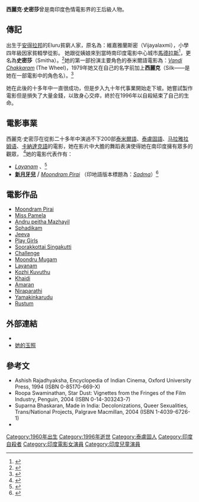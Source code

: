 {{Infobox entertainer
| type          = 女演员
| name          = 西麗克·史密莎<BR>Silk Smitha
<!-- | image         = Silk Smitha.jpg
| imagesize     =  -->
| caption       = Silk Smitha in Niraparathi
| birthname     = 維嘉雅蘭斯密（Vijayalaxmi）
| birthdate     = {{birth date|1960|12|2|mf=y}}
| location      = [[印度|印度]][[安得拉邦|安得拉邦]][[Eluru|Eluru]]
| deathdate     = {{death date and age|1996|9|23|1960|12|2|mf=y}} | deathplace    = [[自殺|自殺]]于——[[馬德拉斯|馬德拉斯]]
| height        = 
| othername     = 
| homepage      = 
| notable role  = 
| spouse        = 
}}

'''西麗克·史密莎'''曾是南印度色情電影界的王后級人物。

== 傳記 ==

出生于[[安得拉邦|安得拉邦]]的Eluru貧窮人家，原名為：維嘉雅蘭斯密（Vijayalaxmi），小學四年級因家貧輟學從影。 她跟從姨娘來到當時南印度電影中心城市[[馬德拉斯|馬德拉斯]]<ref>{{cite news
  | last = Kuldip
  | first = Singh
  | title = Obituary
  | language = en
  | publisher = The Independent
  | date = 1996-09-26
  | url = http://www.findarticles.com/p/articles/mi_qn4158/is_19960926/ai_n14066122
  | accessdate = 2006-11-09
  | archive-date = 2015-09-24
  | archive-url = https://web.archive.org/web/20150924095147/http://www.findarticles.com/p/articles/mi_qn4158/is_19960926/ai_n14066122
  | dead-url = no
  }}</ref>，更名為'''史密莎'''（Smitha）。<ref>{{cite news
  | last = KP
  | first = Sunil
  | title = Chronicle of a death foretold
  | language = en
  | publisher = Rediff India Abroad
  | date = 1997-04-04
  | url = http://www.rediff.com/entertai/apr/04silk.htm
  | accessdate = 2007-03-10
  | archive-date = 2021-04-21
  | archive-url = https://web.archive.org/web/20210421153542/http://www.rediff.com/entertai/apr/04silk.htm
  | dead-url = no
  }}</ref>她的第一部扮演主要角色的泰米爾語電影為：''[[Vandi_Chakkaram|Vandi Chakkaram]]'' (The Wheel)，1979年她又在自己的名字前加上'''西麗克'''（Silk——是她在一部電影中的角色名）。<ref>{{cite news
 |last        = Staff Correspondent
 |first       = Pradeep
 |title       = Some reel-life role models
 |language    = en
 |publisher   = Deccan Herald
 |date        = 2006-10-26
 |url         = http://www.deccanherald.com/deccanherald/Oct262006/update11483520061026.asp
 |accessdate  = 2006-11-09
 |deadurl     = yes
 |archiveurl  = https://web.archive.org/web/20061111235201/http://www.deccanherald.com/deccanherald/oct262006/update11483520061026.asp
 |archivedate = 2006-11-11
}}</ref> 

她在此後的十多年中一直很成功，但是步入九十年代事業開始走下坡。她嘗試製作電影但是損失了大量金錢，以致身心交瘁，終於在1996年以自殺結束了自己的生命。

== 電影事業==

西麗克·史密莎在從影二十多年中演過不下200部[[泰米爾語|泰米爾語]]、[[泰盧固語|泰盧固語]]、[[马拉雅拉姆语|马拉雅拉姆语]]、[[卡納達克語|卡納達克語]]的電影，她在影片中大膽的舞蹈表演使得她在南印度擁有眾多的觀眾，<!--  Her dance numbers and her bold performances in films like ''[[Moondru_Mugam|Moondru Mugam]]'' have made her the ultimate symbol of sensuality in [[Tamil_language|Tamil]], [[Malayalam_language|Malayalam]] and [[Telugu_language|Telugu]] cinema.  Her item numbers in films like ''[[Amaran_(film)|Amaran]]'' were also celebrated at the box office.  Some film critics, historians and journalists have referred to her as a soft porn actress--><ref>{{cite news
  | last = Sebastian
  | first = Pradeep
  | title = Magic workers
  | language = en
  | publisher = The Hindu
  | date = 2005-03-06
  | url = http://www.hindu.com/thehindu/lr/2005/03/06/stories/2005030600310500.htm
  | accessdate = 2006-11-09
  | archive-date = 2011-06-29
  | archive-url = https://web.archive.org/web/20110629034434/http://www.hindu.com/thehindu/lr/2005/03/06/stories/2005030600310500.htm
  | dead-url = no
  }}</ref>她的電影代表作有：
*''[[Layanam|Layanam]]''<!--- has earned a cult status in the Indian adult film industry, and was remade as ''[[Reshma_ki_Jawani|Reshma ki Jawani]]''-->、<ref>{{cite news
 |last        = Bhattacharya
 |first       = Roshmila
 |title       = Sex Sells
 |language    = en
 |publisher   = Screen Weekly
 |date        = 2002-11-08
 |url         = http://www.screenindia.com/fullstory.php?content_id=8
 |accessdate  = 2006-11-09
 |deadurl     = yes
 |archiveurl  = https://web.archive.org/web/20070930181504/http://www.screenindia.com/fullstory.php?content_id=8
 |archivedate = 2007-09-30
}}</ref>
*'''[[新月牙兒|新月牙兒]]''' <big>/</big> ''[[Moondram_Pirai|Moondram Pirai]]''<!-- remade as -->（印地語版本標題為：''[[Sadma|Sadma]]''）<ref>{{cite news
  | last = Ashok Kumar
  | first = SR
  | title = A saga of success
  | language = en
  | publisher = The Hindu
  | date = 2006-09-06
  | url = http://www.hindu.com/fr/2006/09/15/stories/2006091500110200.htm
  | accessdate = 2006-11-09
  | archive-date = 2007-10-21
  | archive-url = https://web.archive.org/web/20071021034832/http://www.hindu.com/fr/2006/09/15/stories/2006091500110200.htm
  | dead-url = no
  }}</ref>

== 電影作品==
<!--
[[File:Layanam_softcore.jpg|thumb]] (1989):''' A cult softporn film directed by [[Thulasidas|Thulasidas]], featuring Silk Smitha, [[Abhilasha_(actress)|Abhilasha]], [[Devishri|Devishri]] and [[Nandu_(actor)|Nandu]] (''Language: [[Malayalam|Malayalam]]'')]] -->
{{main|{{tsl|en|Silk Smitha filmography|西丽克·史密莎作品列表}}}}
* [[Moondram_Pirai|Moondram Pirai]]
* [[Miss_Pamela|Miss Pamela]]
* [[Andru_peitha_Mazhayil|Andru peitha Mazhayil]]
* [[Sphadikam|Sphadikam]]
* [[Jeeva|Jeeva]]
* [[Play_Girls|Play Girls]]
* [[Soorakkottai_Singakutti|Soorakkottai Singakutti]]
* [[Challenge_(Telugu_film)|Challenge]]
* [[Moondru_Mugam|Moondru Mugam]]
* [[Layanam|Layanam]]
* [[Kozhi_Kuvuthu|Kozhi Kuvuthu]]
* [[Khaidi|Khaidi]]
* [[Amaran|Amaran]]
* [[Niraparathi|Niraparathi]]
* [[Yamakinkarudu|Yamakinkarudu]]
* [[Rustum|Rustum]]
<!--
== 備註 ==
-->

== 外部連結==
* {{imdb name|id=0810427|name=西麗克·史密莎（Silk Smitha）}}
* [http://www.yellowpagesindia.info/forum/forum_posts.asp?TID=342&PID=709 她的玉照] {{Wayback|url=http://www.yellowpagesindia.info/forum/forum_posts.asp?TID=342&PID=709 |date=20120917203954 }}

== 參考文 ==
* Ashish Rajadhyaksha, Encyclopedia of Indian Cinema, Oxford University Press, 1994 (ISBN 0-85170-669-X)
* Roopa Swaminathan, Star Dust: Vignettes from the Fringes of the Film Industry, Penguin, 2004 (ISBN 0-14-303243-7)
* Suparna Bhaskaran, Made in India: Decolonizations, Queer Sexualities, Trans/National Projects, Palgrave Macmillan, 2004 (ISBN 1-4039-6726-1)
* <div class="references-small">
<references/>
</div>

{{Authority control}}
{{DEFAULTSORT:Smitha, Silk}}
[[Category:1960年出生|Category:1960年出生]]
[[Category:1996年逝世|Category:1996年逝世]]
[[Category:泰盧固人|Category:泰盧固人]]
[[Category:印度自殺者|Category:印度自殺者]]
[[Category:印度電影女演員|Category:印度電影女演員]]
[[Category:印度兒童演員|Category:印度兒童演員]]